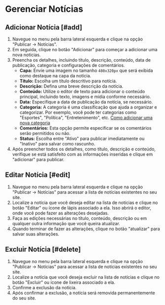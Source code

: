 # Gerenciar Notícias

## Adicionar Notícia [#add]

1. Navegue no menu pela barra lateral esquerda e clique na opção "Publicar -> Notícias".
2. Em seguida, clique no botão "Adicionar" para começar a adicionar uma nova notícias.
3. Preencha os detalhes, incluindo título, descrição, conteúdo, data de publicação, categoria e configurações de comentários.
    - **Capa:** Envie uma imagem no tamanho `480x320px` que será exibida como destaque na capa da notícia.
    - **Título:** Escolha um título descritivo para notícia.
    - **Descrição:** Defina uma breve descrição da notícia.
    - **Conteúdo:** Utilize o editor de texto para adicionar o conteúdo principal, incluindo texto, imagens e mídia conforme necessário.
    - **Data:** Especifique a data de publicação da notícia, se necessário.
    - **Categoria:** A categoria é uma classificação que ajuda a organizar e categorizar. Por exemplo, você pode ter categorias como "Esportes", "Política", "Entretenimento", etc. [Como adicionar uma nova categoria](categories#add)
    - **Comentários:** Esta opção permite especificar se os comentários serão permitidos ou não.
    - **Status:** Escolha entre "Ativo" para publicar imediatamente ou "Inativo" para salvar como rascunho.
4. Após preencher todos os detalhes, como título, descrição e conteúdo, verifique se está satisfeito com as informações inseridas e clique em "adicionar" para publicar.

## Editar Notícia [#edit]

1. Navegue no menu pela barra lateral esquerda e clique na opção "Publicar -> Notícias" para acessar a lista de notícias existentes no seu site.
2. Localize a notícia que você deseja editar na lista de notícias e clique no botão "Editar" ou ícone de lápis associado a ela. Isso abrirá o editor, onde você pode fazer as alterações desejadas.
3. Faça as edições necessárias no título, conteúdo, descrição ou em qualquer outra informação que você queira atualizar.
4. Quando terminar de fazer as alterações, clique no botão "atualizar" para salvar suas alterações.

## Excluir Notícia [#delete]

1. Navegue no menu pela barra lateral esquerda e clique na opção "Publicar -> Notícias" para acessar a lista de notícias existentes no seu site.
2. Localize a notícia que você deseja excluir na lista de notícias e clique no botão "Excluir" ou ícone de lixeira associado a ela.
3. Confirme a exclusão da notícia.
4. Após confirmar a exclusão, a notícia será removida permanentemente do seu site.
